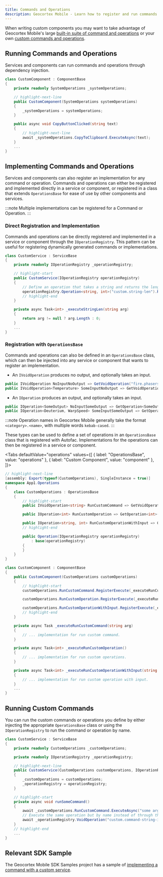 ```yaml
---
title: Commands and Operations
description: Geocortex Mobile - Learn how to register and run commands and operations in custom services and components
---
```



When writing custom components you may want to take advantage of Geocortex Mobile's large [built-in suite of command and operations](api-commands-operations-events.mdx) or your own [custom commands and operations](sdk-commands-operations.mdx#implementing-commands-and-operations).

## Running Commands and Operations

Services and components can run commands and operations through dependency injection.

```cs
class CustomComponent : ComponentBase
{
    private readonly SystemOperations _systemOperations;

    // highlight-next-line
    public CustomComponent(SystemOperations systemOperations)
    {
        _systemOperations = systemOperations;
    }

    public async void CopyButtonClicked(string text)
    {
        // highlight-next-line
        await _systemOperations.CopyToClipboard.ExecuteAsync(text);
    }
    ...
}
```

## Implementing Commands and Operations

Services and components can also register an implementation for any command or operation. Commands and operations can either be registered and implemented directly in a service or component, or registered in a class that extends `OperationsBase` for ease of use by other components and services.

:::note
Multiple implementations can be registered for a Command or Operation.
:::

### Direct Registration and Implementation

Commands and operations can be directly registered and implemented in a service or component through the `IOperationRegistry`.
This pattern can be useful for registering dynamically generated commands or implementations.

<CleanupHandlesSnippet />

```cs
class CustomService : ServiceBase
{
    private readonly IOperationRegistry _operationRegistry;

    // highlight-start
    public CustomService(IOperationRegistry operationRegistry)
    {
        // Define an operation that takes a string and returns the length of it.
        operationRegistry.Operation<string, int>("custom.string-len").RegisterExecute(_executeStringLen, this);
        // highlight-end
    }

    private async Task<int> _executeStringLen(string arg)
    {
        return arg != null ? arg.Length : 0;
    }
    ...
}
```

### Registration with `OperationsBase`

Commands and operations can also be defined in an `OperationsBase` class, which can then be injected into any service or component that wants to register an implementation.

-   An `IVoidOperation` produces no output, and optionally takes an input.

```cs
public IVoidOperation NoInputNoOutput => GetVoidOperation("fire.phasers");
public IVoidOperation<Temperature> SomeInputNoOutput => GetVoidOperation<Temperature>("tea.earl-grey");
```

-   An `IOperation` produces an output, and optionally takes an input.

```cs
public IOperation<SomeOutput> NoInputSomeOutput => GetOperation<SomeOutput>("custom.operation");
public IOperation<Deuterium, WarpSpeed> SomeInputSomeOutput => GetOperation<Deuterium, WarpSpeed>("warp-drive.engage");
```

:::note
Operation names in Geocortex Mobile generally take the format `<category>.<name>`, with multiple words `kebab-cased`.
:::

These types can be used to define a set of operations in an `OperationsBase` class that is registered with Autofac. Implementations for the operations can then be registered in a service or component.

<Tabs
  defaultValue="operations"
  values={[
    { label: "OperationsBase", value: "operations" },
    { label: "Custom Component", value: "component" },
  ]}>
<TabItem value="operations">


```cs
// highlight-next-line
[assembly: Export(typeof(CustomOperations), SingleInstance = true)]
namespace App1.Operations
{
    class CustomOperations : OperationsBase
    {
        // highlight-start
        public IVoidOperation<string> RunCustomCommand => GetVoidOperation<string>("custom.command-string-input");

        public IOperation<int> RunCustomOperation => GetOperation<int>("custom.operation-int-output");

        public IOperation<string, int> RunCustomOperationWithInput => GetOperation<string, int>("custom.operation-string-input-int-output");
        // highlight-end

        public Operation(IOperationRegistry operationRegistry)
            : base(operationRegistry)
        {
        }
    }
}
```

</TabItem>
<TabItem value="component">


```cs
class CustomComponent : ComponentBase
{
    public CustomComponent(CustomOperations customOperations)
    {
        // highlight-start
        customOperations.RunCustomCommand.RegisterExecute(_executeRunCustomCommand, this);

        customOperations.RunCustomOperation.RegisterExecute(_executeRunCustomOperation, this);

        customOperations.RunCustomOperationWithInput.RegisterExecute(_executeRunCustomOperationWithInput, this);
        // highlight-end
    }

    private async Task _executeRunCustomCommand(string arg)
    {
        // ... implementation for run custom command.
    }

    private async Task<int> _executeRunCustomOperation()
    {
        // ... implementation for run custom operations.
    }

    private async Task<int> _executeRunCustomOperationWithInput(string arg)
    {
        // ... implementation for run custom operation with input.
    }
    ...
}
```

</TabItem>
</Tabs>


## Running Custom Commands

You can run the custom commands or operations you define by either injecting the appropriate `OperationsBase` class or using the `IOperationRegistry` to run the command or operation by name.

```cs
class CustomService : ServiceBase
{
    private readonly CustomOperations _customOperations;

    private readonly IOperationRegistry _operationRegistry;

    // highlight-next-line
    public CustomService(CustomOperations customOperations, IOperationRegistry operationRegistry)
    {
        _customOperations = customOperations;
        _operationRegistry = operationRegistry;
    }

    // highlight-start
    private async void runSomeCommand()
    {
        await _customOperations.RunCustomCommand.ExecuteAsync("some arg");
        // Execute the same operation but by name instead of through the `OperationsBase` container.
        await _operationRegistry.VoidOperation("custom.command-string-input").ExecuteAsync("Some arg");
    }
    // highlight-end
    ...
}
```

## Relevant SDK Sample

The Geocortex Mobile SDK Samples project has a sample of [implementing a command with a custom service](https://github.com/geocortex/vertigis-mobile-samples/tree/master/Geocortex.Mobile.Samples/Geocortex.Mobile.Samples/Samples/Custom/Service).
